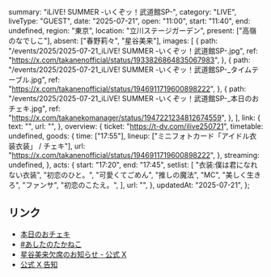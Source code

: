   summary: "iLiVE! SUMMER -いくぞッ！武道館SP-",
  category: "LIVE",
  liveType: "GUEST",
  date: "2025-07-21",
  open: "11:00",
  start: "11:40",
  end: undefined,
  region: "東京",
  location: "立川ステージガーデン",
  present: ["高嶺のなでしこ"],
  absent: ["春野莉々", "星谷美来"],
  images: [
    {
      path: "/events/2025/2025-07-21_iLiVE! SUMMER -いくぞッ！武道館SP-.jpg",
      ref: "https://x.com/takanenofficial/status/1933826864835067983",
    },
    {
      path: "/events/2025/2025-07-21_iLiVE! SUMMER -いくぞッ！武道館SP-_タイムテーブル.jpg",
      ref: "https://x.com/takanenofficial/status/1946911719600898222",
    },
    {
      path: "/events/2025/2025-07-21_iLiVE! SUMMER -いくぞッ！武道館SP-_本日のおチェキ.jpg",
      ref: "https://x.com/takanekomanager/status/1947221234812674559",
    },
  ],
  link: {
    text: "",
    url: "",
  },
  overview: {
    ticket: "https://t-dv.com/ilive250721",
    timetable: undefined,
    goods: {
      time: ["17:55"],
      lineup: ["ミニフォトカード「アイドル衣装衣装」 / チェキ"],
      url: "https://x.com/takanenofficial/status/1946911719600898222",
    },
    streaming: undefined,
  },
  acts: {
    start: "17:20",
    end: "17:45",
    setlist: [
      "衣装:僕は君になれない衣装",
      "初恋のひと。",
      "可愛くてごめん",
      "推しの魔法",
      "MC",
      "美しく生きろ",
      "ファンサ",
      "初恋のこたえ。",
    ],
    url: "",
  },
  updatedAt: "2025-07-21",
};

## リンク

- [本日のおチェキ](https://x.com/takanekomanager/status/1947221234812674559)
- [#あしたのたかねこ](https://x.com/takanenofficial/status/1946911719600898222)
- [星谷美来欠席のお知らせ - 公式 X](https://x.com/takanenofficial/status/1946185688690340196)
- [公式 X 告知](https://x.com/takanenofficial/status/1933826864835067983)
